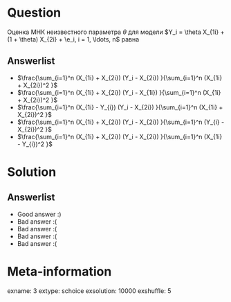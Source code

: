 Question
========
Оценка МНК неизвестного параметра $\theta$ для модели $Y_i = \theta X_{1i} + (1 + \theta) X_{2i} + \e_i, i = 1, \ldots, n$ равна


Answerlist
----------
*  $\frac{\sum_{i=1}^n (X_{1i} + X_{2i}) (Y_i - X_{2i}) }{\sum_{i=1}^n (X_{1i} + X_{2i})^2 }$
*  $\frac{\sum_{i=1}^n (X_{1i} + X_{2i}) (Y_i - X_{1i}) }{\sum_{i=1}^n (X_{1i} + X_{2i})^2 }$
*  $\frac{\sum_{i=1}^n (X_{1i} - Y_{i}) (Y_i - X_{2i}) }{\sum_{i=1}^n (X_{1i} + X_{2i})^2 }$
*  $\frac{\sum_{i=1}^n (X_{1i} + X_{2i}) (Y_i - X_{2i}) }{\sum_{i=1}^n (Y_{i} - X_{2i})^2 }$
*  $\frac{\sum_{i=1}^n (X_{1i} + X_{2i}) (Y_i - X_{2i}) }{\sum_{i=1}^n (X_{1i} - Y_{i})^2 }$

Solution
========

Answerlist
----------
*  Good answer :)
*  Bad answer :(
*  Bad answer :(
*  Bad answer :(
*  Bad answer :(

Meta-information
================
exname: 3
extype: schoice
exsolution: 10000
exshuffle: 5
